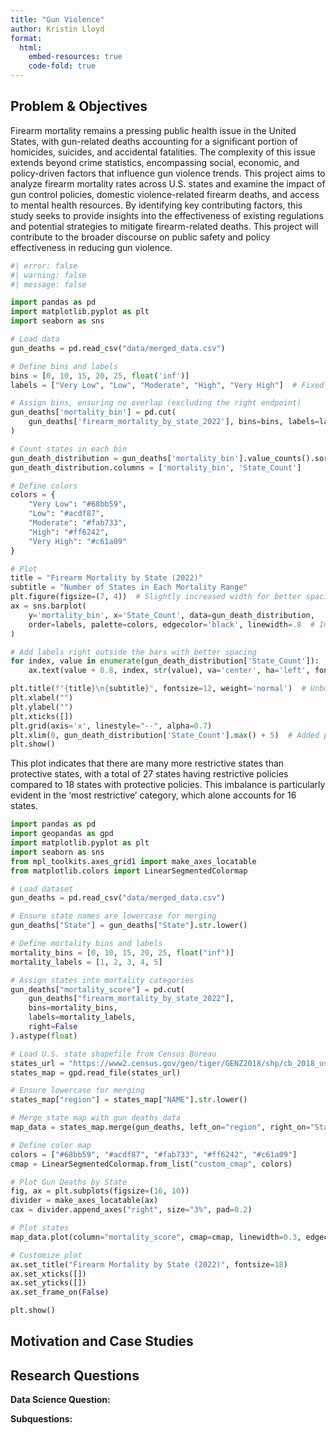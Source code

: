 ```yaml
---
title: "Gun Violence"
author: Kristin Lloyd
format:
  html:
    embed-resources: true
    code-fold: true
---
```


## Problem & Objectives

Firearm mortality remains a pressing public health issue in the United States, with gun-related deaths accounting for a significant portion of homicides, suicides, and accidental fatalities. The complexity of this issue extends beyond crime statistics, encompassing social, economic, and policy-driven factors that influence gun violence trends. This project aims to analyze firearm mortality rates across U.S. states and examine the impact of gun control policies, domestic violence-related firearm deaths, and access to mental health resources. By identifying key contributing factors, this study seeks to provide insights into the effectiveness of existing regulations and potential strategies to mitigate firearm-related deaths. This project will contribute to the broader discourse on public safety and policy effectiveness in reducing gun violence.

```python

#| error: false
#| warning: false
#| message: false

import pandas as pd
import matplotlib.pyplot as plt
import seaborn as sns

# Load data
gun_deaths = pd.read_csv("data/merged_data.csv")

# Define bins and labels
bins = [0, 10, 15, 20, 25, float('inf')]
labels = ["Very Low", "Low", "Moderate", "High", "Very High"]  # Fixed the syntax error

# Assign bins, ensuring no overlap (excluding the right endpoint)
gun_deaths['mortality_bin'] = pd.cut(
    gun_deaths['firearm_mortality_by_state_2022'], bins=bins, labels=labels, right=False
)

# Count states in each bin
gun_death_distribution = gun_deaths['mortality_bin'].value_counts().sort_index().reset_index()
gun_death_distribution.columns = ['mortality_bin', 'State_Count']

# Define colors
colors = {
    "Very Low": "#68bb59",
    "Low": "#acdf87",
    "Moderate": "#fab733",
    "High": "#ff6242",
    "Very High": "#c61a09"
}

# Plot
title = "Firearm Mortality by State (2022)"
subtitle = "Number of States in Each Mortality Range"
plt.figure(figsize=(7, 4))  # Slightly increased width for better spacing
ax = sns.barplot(
    y='mortality_bin', x='State_Count', data=gun_death_distribution,
    order=labels, palette=colors, edgecolor='black', linewidth=.8  # Increased border width
)

# Add labels right outside the bars with better spacing
for index, value in enumerate(gun_death_distribution['State_Count']):
    ax.text(value + 0.8, index, str(value), va='center', ha='left', fontsize=12, color='black')

plt.title(f"{title}\n{subtitle}", fontsize=12, weight='normal')  # Unbolded title, smaller font
plt.xlabel("")
plt.ylabel("")
plt.xticks([])
plt.grid(axis='x', linestyle="--", alpha=0.7)
plt.xlim(0, gun_death_distribution['State_Count'].max() + 5)  # Added padding to the x-axis
plt.show()

```

This plot indicates that there are many more restrictive states than protective states, with a total of 27 states having restrictive policies compared to 18 states with protective policies. This imbalance is particularly evident in the 'most restrictive' category, which alone accounts for 16 states.

```python

import pandas as pd
import geopandas as gpd
import matplotlib.pyplot as plt
import seaborn as sns
from mpl_toolkits.axes_grid1 import make_axes_locatable
from matplotlib.colors import LinearSegmentedColormap

# Load dataset
gun_deaths = pd.read_csv("data/merged_data.csv")

# Ensure state names are lowercase for merging
gun_deaths["State"] = gun_deaths["State"].str.lower()

# Define mortality bins and labels
mortality_bins = [0, 10, 15, 20, 25, float("inf")]
mortality_labels = [1, 2, 3, 4, 5]

# Assign states into mortality categories
gun_deaths["mortality_score"] = pd.cut(
    gun_deaths["firearm_mortality_by_state_2022"], 
    bins=mortality_bins, 
    labels=mortality_labels,
    right=False
).astype(float)

# Load U.S. state shapefile from Census Bureau
states_url = "https://www2.census.gov/geo/tiger/GENZ2018/shp/cb_2018_us_state_20m.zip"
states_map = gpd.read_file(states_url)

# Ensure lowercase for merging
states_map["region"] = states_map["NAME"].str.lower()

# Merge state map with gun deaths data
map_data = states_map.merge(gun_deaths, left_on="region", right_on="State", how="left")

# Define color map
colors = ["#68bb59", "#acdf87", "#fab733", "#ff6242", "#c61a09"]
cmap = LinearSegmentedColormap.from_list("custom_cmap", colors)

# Plot Gun Deaths by State
fig, ax = plt.subplots(figsize=(16, 10))
divider = make_axes_locatable(ax)
cax = divider.append_axes("right", size="3%", pad=0.2)

# Plot states
map_data.plot(column="mortality_score", cmap=cmap, linewidth=0.3, edgecolor="black", ax=ax, legend=True, cax=cax)

# Customize plot
ax.set_title("Firearm Mortality by State (2022)", fontsize=18)
ax.set_xticks([])
ax.set_yticks([])
ax.set_frame_on(False)

plt.show()

```

## Motivation and Case Studies

## Research Questions

**Data Science Question:**

**Subquestions:**



